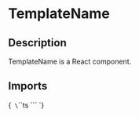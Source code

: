 
<Meta title="Components/TemplateName" of={TemplateNameStories} />

# TemplateName

## Description

TemplateName is a React component.

## Imports

<Markdown>{`
\`\`\`ts
\`\`\`
`}</Markdown>

<Primary />

<ArgTypes of={TemplateName}/>

